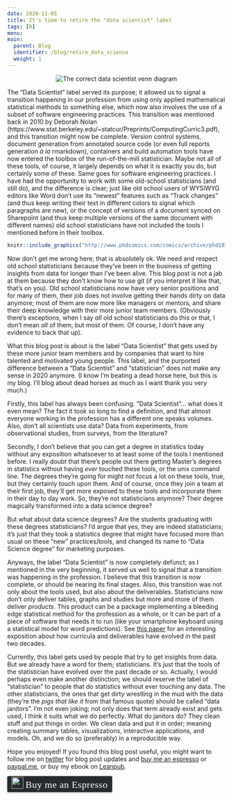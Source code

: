 ```yaml
---
date: 2020-11-05
title: It's time to retire the "data scientist" label
tags: [R]
menu:
main:
  parent: Blog
  identifier: /blog/retire_data_science
  weight: 1
---
```


<div style="text-align:center;">
<a> 
  <img src="/img/venn.png" title = "The correct data scientist venn diagram"></a>
</div>



The "Data Scientist" label served its purpose; it allowed us to signal a transition happening in
our profession from using only applied mathematical statistical methods to something else, which
now also involves the use of a subset of software engineering practices. This transition was
mentioned back in 2010 by Deborah Nolan
(https://www.stat.berkeley.edu/~statcur/Preprints/ComputingCurric3.pdf), and this transition might
now be complete. Version control systems, document generation from annotated source code (or even
full reports generation *à la* rmarkdown), containers and build automation tools have now entered
the toolbox of the run-of-the-mill statistician. Maybe not all of these tools, of course, it
largely depends on what it is exactly you do, but certainly some of these. Same goes for software
engineering practices. I have had the opportunity to work with some old-school statisticians (and
still do), and the difference is clear; just like old school users of WYSIWYG editors like Word
don't use its "newest" features such as "Track changes" (and thus keep writing their text in
different colors to signal which paragraphs are new), or the concept of versions of a document
synced on Sharepoint (and thus keep multiple versions of the same document with different names)
old school statisticians have not included the tools I mentioned before in their toolbox.

```r
knitr::include_graphics("http://www.phdcomics.com/comics/archive/phd101212s.gif")
```

Now don't get me wrong here; that is absolutely ok. We need and respect old school statisticians
because they've been in the business of getting insights from data for longer than I've been alive.
This blog post is not a jab at them because they don't know how to use git (if you interpret it
like that, that's on you). Old school statisticians now have very senior positions and for many of
them, their job does not involve getting their hands dirty on data anymore; most of them are now
more like managers or mentors, and share their deep knowledge with their more junior team members.
(Obviously there's exceptions, when I say *all* old school statisticians do this or that, I don't
mean *all* of them, but most of them. Of course, I don't have any evidence to back that up).

What this blog post is about is the label "Data Scientist" that gets used by these more junior team
members and by companies that want to hire talented and motivated young people. This label,
and the purported difference between a "Data Scientist" and "statistician" does not make any sense
in 2020 anymore. (I know I'm beating a dead horse here, but this is my blog. I'll blog about dead
horses as much as I want thank you very much.)
 
Firstly, this label has always been confusing. "Data Scientist"… what does it even mean? The fact
it took so long to find a definition, and that almost everyone working in the profession has a
different one speaks volumes. Also, don't all scientists use data? Data from experiments, from
observational studies, from surveys, from the literature? 

Secondly, I don't believe that you can get a degree in statistics today without any exposition
whatsoever to at least some of the tools I mentioned before. I really doubt that there's people out
there getting Master's degrees in statistics without having *ever* touched these tools, or the unix
command line. The degrees they're going for might not focus a lot on these tools, true, but they
certainly touch upon them. And of course, once they join a team at their first job, they'll get
more exposed to these tools and incorporate them in their day to day work. So, they're not
statisticians anymore? Their degree magically transformed into a data science degree?

But what about data science degrees? Are the students graduating with these degrees statisticians?
I'd argue that yes, they are indeed statisticians; it's just that they took a statistics degree
that might have focused more than usual on these "new" practices/tools, and changed its name to
"Data Science degree" for marketing purposes.

Anyways, the label "Data Scientist" is now completely defunct; as I mentioned in the very
beginning, it served us well to signal that a transition was happening in the profession. I believe
that this transition is now complete, or should be nearing its final stages. Also, this transition
was not only about the tools used, but also about the deliverables. Statisticians now don't only
deliver tables, graphs and studies but more and more of them deliver *products*. This product can
be a package implementing a bleeding edge statistical method for the profession as a whole, or it
can be part of a piece of software that needs it to run (like your smartphone keyboard using a
statistical model for word predictions). See
[this paper](https://www.tandfonline.com/doi/full/10.1080/10691898.2020.1845109?scroll=top&needAccess=true&) for
an interesting exposition about how curricula and deliverables have evolved in the past two
decades.

Currently, this label gets used by people that try to get insights from data. But we already have a
word for them; statisticians. It's just that the tools of the statistician have evolved over the
past decade or so. Actually, I would perhaps even make another distinction; we should reserve the
label of "statistician" to people that do statistics without ever touching any data. The other
statisticians, the ones that get dirty wrestling in the mud with the data (they're the *pigs that
like it* from that famous quote) should be called "data janitors". I'm not even joking; not only
does that term already exist and gets used, I think it suits what we do perfectly. What do janitors
do? They clean stuff and put things in order. We clean data and put it in order; meaning creating
summary tables, visualizations, interactive applications, and models. Oh, and we do so (preferably)
in a reproducible way.

Hope you enjoyed! If you found this blog post useful, you might want to follow 
me on [twitter](https://www.twitter.com/brodriguesco) for blog post updates and 
[buy me an espresso](https://www.buymeacoffee.com/brodriguesco) or [paypal.me](https://www.paypal.me/brodriguesco), or buy my ebook on [Leanpub](https://leanpub.com/modern_tidyverse).

<style>.bmc-button img{width: 27px !important;margin-bottom: 1px !important;box-shadow: none !important;border: none !important;vertical-align: middle !important;}.bmc-button{line-height: 36px !important;height:37px !important;text-decoration: none !important;display:inline-flex !important;color:#ffffff !important;background-color:#272b30 !important;border-radius: 3px !important;border: 1px solid transparent !important;padding: 1px 9px !important;font-size: 22px !important;letter-spacing:0.6px !important;box-shadow: 0px 1px 2px rgba(190, 190, 190, 0.5) !important;-webkit-box-shadow: 0px 1px 2px 2px rgba(190, 190, 190, 0.5) !important;margin: 0 auto !important;font-family:'Cookie', cursive !important;-webkit-box-sizing: border-box !important;box-sizing: border-box !important;-o-transition: 0.3s all linear !important;-webkit-transition: 0.3s all linear !important;-moz-transition: 0.3s all linear !important;-ms-transition: 0.3s all linear !important;transition: 0.3s all linear !important;}.bmc-button:hover, .bmc-button:active, .bmc-button:focus {-webkit-box-shadow: 0px 1px 2px 2px rgba(190, 190, 190, 0.5) !important;text-decoration: none !important;box-shadow: 0px 1px 2px 2px rgba(190, 190, 190, 0.5) !important;opacity: 0.85 !important;color:#82518c !important;}</style><link href="https://fonts.googleapis.com/css?family=Cookie" rel="stylesheet"><a class="bmc-button" target="_blank" href="https://www.buymeacoffee.com/brodriguesco"><img src="https://www.buymeacoffee.com/assets/img/BMC-btn-logo.svg" alt="Buy me an Espresso"><span style="margin-left:5px">Buy me an Espresso</span></a>
